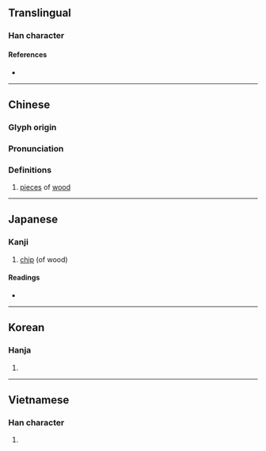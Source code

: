 {{character info/new}}
==Translingual==

===Han character===
{{Han char|rn=75|rad=木|as=10|sn=14|four=47927|canj=DBBB|ids=⿰木骨}}

====References====
* {{Han ref|kx=0545.140|dkj=15297|dj=0933.050|hdz=21250.120|uh=69BE|ud=27070|bh=E24C|bd=57932}}

----

==Chinese==
{{zh-forms}}

===Glyph origin===
{{Han etym}}

===Pronunciation===
{{zh-pron
|m=gǔ
|c=gwat1
|mc=y
|oc=y
|ma=
|cat=n
}}

===Definitions===
{{zh-hanzi}}

# [[piece]]s of [[wood]]

----

==Japanese==

===Kanji===
{{ja-kanji|grade=|rs=木10}}

# [[chip]] (of wood)

====Readings====
* {{ja-readings|on=[[こつ]] (kotsu)|kun=[[ほた]] (hota)}}

----

==Korean==

===Hanja===
{{ko-hanja|hangeul=골|eumhun=|rv=gol|mr=kol|y=kol}}

# {{defn|lang=ko|sort=木10}}

----

==Vietnamese==

===Han character===
{{vi-readings|rs=木10|hanviet=cột}}

# {{defn|lang=vi|sort=木10}}